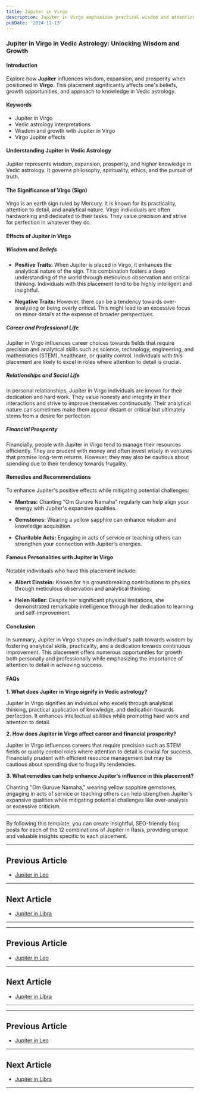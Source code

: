```yaml
---
title: Jupiter in Virgo
description: Jupiter in Virgo emphasizes practical wisdom and attention to detail. Individuals are analytical, service-oriented, and strive for perfection in their pursuits, in Vedic Astrology.
pubDate: '2024-11-13'
---
```


### Jupiter in Virgo in Vedic Astrology: Unlocking Wisdom and Growth

#### Introduction

Explore how **Jupiter** influences wisdom, expansion, and prosperity when positioned in **Virgo**. This placement significantly affects one's beliefs, growth opportunities, and approach to knowledge in Vedic astrology.

#### Keywords

- Jupiter in Virgo
- Vedic astrology interpretations
- Wisdom and growth with Jupiter in Virgo
- Virgo Jupiter effects

#### Understanding Jupiter in Vedic Astrology

Jupiter represents wisdom, expansion, prosperity, and higher knowledge in Vedic astrology. It governs philosophy, spirituality, ethics, and the pursuit of truth.

#### The Significance of Virgo (Sign)

Virgo is an earth sign ruled by Mercury. It is known for its practicality, attention to detail, and analytical nature. Virgo individuals are often hardworking and dedicated to their tasks. They value precision and strive for perfection in whatever they do.

#### Effects of Jupiter in Virgo

##### Wisdom and Beliefs

- **Positive Traits:** When Jupiter is placed in Virgo, it enhances the analytical nature of the sign. This combination fosters a deep understanding of the world through meticulous observation and critical thinking. Individuals with this placement tend to be highly intelligent and insightful.
  
- **Negative Traits:** However, there can be a tendency towards over-analyzing or being overly critical. This might lead to an excessive focus on minor details at the expense of broader perspectives.

##### Career and Professional Life

Jupiter in Virgo influences career choices towards fields that require precision and analytical skills such as science, technology, engineering, and mathematics (STEM), healthcare, or quality control. Individuals with this placement are likely to excel in roles where attention to detail is crucial.

##### Relationships and Social Life

In personal relationships, Jupiter in Virgo individuals are known for their dedication and hard work. They value honesty and integrity in their interactions and strive to improve themselves continuously. Their analytical nature can sometimes make them appear distant or critical but ultimately stems from a desire for perfection.

##### Financial Prosperity

Financially, people with Jupiter in Virgo tend to manage their resources efficiently. They are prudent with money and often invest wisely in ventures that promise long-term returns. However, they may also be cautious about spending due to their tendency towards frugality.

#### Remedies and Recommendations

To enhance Jupiter's positive effects while mitigating potential challenges:

- **Mantras:** Chanting "Om Guruve Namaha" regularly can help align your energy with Jupiter's expansive qualities.
  
- **Gemstones:** Wearing a yellow sapphire can enhance wisdom and knowledge acquisition.
  
- **Charitable Acts:** Engaging in acts of service or teaching others can strengthen your connection with Jupiter's energies.

#### Famous Personalities with Jupiter in Virgo

Notable individuals who have this placement include:

- **Albert Einstein:** Known for his groundbreaking contributions to physics through meticulous observation and analytical thinking.
  
- **Helen Keller:** Despite her significant physical limitations, she demonstrated remarkable intelligence through her dedication to learning and self-improvement.

#### Conclusion

In summary, Jupiter in Virgo shapes an individual's path towards wisdom by fostering analytical skills, practicality, and a dedication towards continuous improvement. This placement offers numerous opportunities for growth both personally and professionally while emphasizing the importance of attention to detail in achieving success.

#### FAQs

**1. What does Jupiter in Virgo signify in Vedic astrology?**

Jupiter in Virgo signifies an individual who excels through analytical thinking, practical application of knowledge, and dedication towards perfection. It enhances intellectual abilities while promoting hard work and attention to detail.

**2. How does Jupiter in Virgo affect career and financial prosperity?**

Jupiter in Virgo influences careers that require precision such as STEM fields or quality control roles where attention to detail is crucial for success. Financially prudent with efficient resource management but may be cautious about spending due to frugality tendencies.

**3. What remedies can help enhance Jupiter's influence in this placement?**

Chanting "Om Guruve Namaha," wearing yellow sapphire gemstones, engaging in acts of service or teaching others can help strengthen Jupiter's expansive qualities while mitigating potential challenges like over-analysis or excessive criticism.

---

By following this template, you can create insightful, SEO-friendly blog posts for each of the 12 combinations of Jupiter in Rasis, providing unique and valuable insights specific to each placement.

---

## Previous Article
- [Jupiter in Leo](/blogs-md/0805_Jupiter_in_Rashi/080505_Jupiter_in_Leo.mdx)

---

## Next Article
- [Jupiter in Libra](/blogs-md/0805_Jupiter_in_Rashi/080507_Jupiter_in_Libra.mdx)

---
---

## Previous Article
- [Jupiter in Leo](080505_Jupiter_in_Leo.mdx)

---

## Next Article
- [Jupiter in Libra](080507_Jupiter_in_Libra.mdx)

---
---

## Previous Article
- [Jupiter in Leo](080505_Jupiter_in_Leo.mdx)

---

## Next Article
- [Jupiter in Libra](080507_Jupiter_in_Libra.mdx)

---
